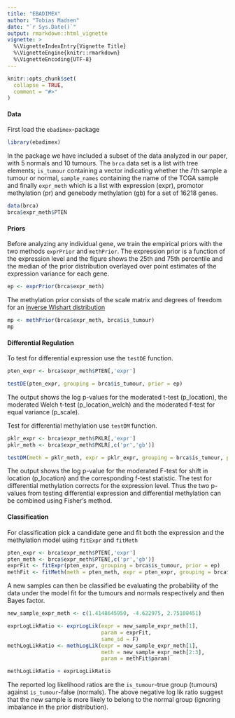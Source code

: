 ```yaml
---
title: "EBADIMEX"
author: "Tobias Madsen"
date: "`r Sys.Date()`"
output: rmarkdown::html_vignette
vignette: >
  %\VignetteIndexEntry{Vignette Title}
  %\VignetteEngine{knitr::rmarkdown}
  %\VignetteEncoding{UTF-8}
---
```


```r
knitr::opts_chunk$set(
  collapse = TRUE,
  comment = "#>"
)
```

#### Data
First load the `ebadimex`-package

```r
library(ebadimex)
```

In the package we have included a subset of the data analyzed in our paper, with 5 normals and 10 tumours. The `brca` data set is a list with tree elements; `is_tumour` containing a vector indicating whether the $i$'th sample a tumour or normal, `sample_names` containing the name of the TCGA sample and finally `expr_meth` which is a list with expression (expr), promotor methylation (pr) and genebody methylation (gb) for a set of 16218 genes.

```r
data(brca)
brca$expr_meth$PTEN
```

#### Priors
Before analyzing any individual gene, we train the empirical priors with the two methods `exprPrior` and `methPrior`. The expression prior is a function of the expression level and the figure shows the 25th and 75th percentile and the median of the prior distribution overlayed over point estimates of the expression variance for each gene. 

```r
ep <- exprPrior(brca$expr_meth)
```

The methylation prior consists of the scale matrix and degrees of freedom for an [inverse Wishart distribution](https://en.wikipedia.org/wiki/Inverse-Wishart_distribution)
```r
mp <- methPrior(brca$expr_meth, brca$is_tumour)
mp
```

#### Differential Regulation
To test for differential expression use the `testDE` function. 
```r
pten_expr <- brca$expr_meth$PTEN[,'expr']

testDE(pten_expr, grouping = brca$is_tumour, prior = ep)
```
The output shows the log p-values for the moderated t-test (p_location), the moderated Welch t-test (p_location_welch) and the moderated f-test for equal variance (p_scale).

Test for differential methylation use `testDM` function.
```r
pklr_expr <- brca$expr_meth$PKLR[,'expr']
pklr_meth <- brca$expr_meth$PKLR[,c('pr','gb')]

testDM(meth = pklr_meth, expr = pklr_expr, grouping = brca$is_tumour, prior = mp)
```
The output shows the log p-value for the moderated F-test for shift in location (p_location) and the corresponding f-test statistic. The test for differential methylation corrects for the expression level. Thus the two p-values from testing differential expression and differential methylation can be combined using Fisher's method.

#### Classification
For classification pick a candidate gene and fit both the expression and the methylation model using `fitExpr` and `fitMeth`

```r
pten_expr <- brca$expr_meth$PTEN[,'expr']
pten_meth <- brca$expr_meth$PTEN[,c('pr','gb')]
exprFit <- fitExpr(pten_expr, grouping = brca$is_tumour, prior = ep)
methFit <- fitMeth(meth = pten_meth, expr = pten_expr, grouping = brca$is_tumour, prior = mp)
```

A new samples can then be classified be evaluating the probability of the data under the model fit for the tumours and normals respectively and then Bayes factor. 

```r
new_sample_expr_meth <- c(1.4148645950, -4.622975, 2.75108451)

exprLogLikRatio <- exprLogLik(expr = new_sample_expr_meth[1], 
                              param = exprFit, 
                              same_sd = F) 
methLogLikRatio <- methLogLik(expr = new_sample_expr_meth[1],
                              meth = new_sample_expr_meth[2:3],
                              param = methFit$param)

methLogLikRatio + exprLogLikRatio
```

The reported log likelihood ratios are the `is_tumour`-true group (tumours) against `is_tumour`-false (normals). The above negative log lik ratio suggest that the new sample is more likely to belong to the normal group (ignoring imbalance in the prior distribution).